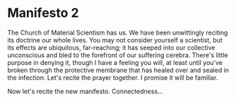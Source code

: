 # Manifesto 2

The Church of Material Scientism has us. We have been unwittingly reciting its doctrine our whole lives. You may not consider yourself a scientist, but its effects are ubiquitous, far-reaching; it has seeped into our collective unconscious and bled to the forefront of our suffering cerebra. There's little purpose in denying it, though I have a feeling you will, at least until you've broken through the protective membrane that has healed over and sealed in the infection. Let's recite the prayer together. I promise it will be familiar.

Now let's recite the new manifesto. Connectedness... 